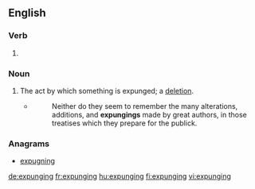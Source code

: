 ==English==

===Verb===
{{head|en}}

# {{present participle of|expunge|lang=en}}

===Noun===
{{en-noun}}

# The act by which something is expunged; a [[deletion]].
#* {{w|Jonathan Swift}}
#*: Neither do they seem to remember the many alterations, additions, and '''expungings''' made by great authors, in those treatises which they prepare for the publick.

===Anagrams===
* [[expugning#English|expugning]]

[[de:expunging]]
[[fr:expunging]]
[[hu:expunging]]
[[fi:expunging]]
[[vi:expunging]]